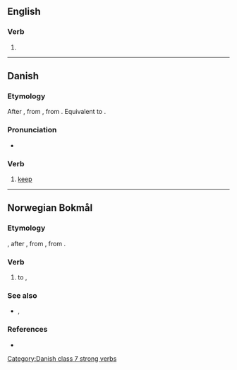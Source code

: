 ==English==

===Verb===
{{head|en|verb}}

# {{obsolete spelling of|behold|lang=en}}

----

==Danish==

===Etymology===
After {{der|da|gml|beholden}}, from {{der|da|osx|bihaldan}}, from {{der|da|gem-pro|*bihaldaną||to hold with, keep}}. Equivalent to {{prefix|be|holde|gloss2=to hold|lang=da}}.

===Pronunciation===
* {{IPA|[b̥eˈhʌlˀə]|lang=da}}

===Verb===
{{da-verb|behold|beholde|beholder|beholdt|har|beholdt}}

# [[keep]]

[[Category:Danish class 7 strong verbs]]

----

==Norwegian Bokmål==

===Etymology===
{{prefix|nb|be|holde}}, after {{der|nb|gml|beholden}}, from {{der|nb|osx|bihaldan}}, from {{der|nb|gem-pro|*bihaldaną||to keep}}.

===Verb===
{{head|nb|verb|imperative|behold|present tense|beholder|passive|beholdes|simple past and past participle|beholdt|present participle|beholdende}}

# to {{l|en|keep}}, {{l|en|retain}}

===See also===
* {{l|nn|behalda}}, {{l-nn|behalde}}

===References===
* {{R:The Bokmål Dictionary}}